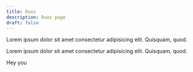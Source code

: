 ```yaml
---
title: Duos
description: Duos page
draft: false
---
```

Lorem ipsum dolor sit amet consectetur adipisicing elit. Quisquam, quod.

Lorem ipsum dolor sit amet consectetur adipisicing elit. Quisquam, quod.

Hey you
